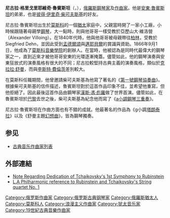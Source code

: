 {{Infobox classical
| 中文名 = 尼古拉·鲁宾斯坦
| 画像 = Nikolai Rubinstein.png
| 附注 =
| 原文名 = {{lang|ru|Никола́й Григо́рьевич Рубинште́йн}}
| 拉丁字母 = Nikolai Grigoryevich Rubinstein
| 国别 = 俄罗斯
| 出生日期 = 1835年6月2日
| 出生地 = 莫斯科
| 逝世日期 = {{Death date and age|1881|3|23|1835|6|2}}
| 逝世地 = 巴黎
| 所属时期 = 浪漫主义
| 所属乐派 =
| 擅长作品类型 = 钢琴独奏曲
| 代表作 = 舒曼主题幻想曲，g小调塔兰泰拉
| 师从 =
| 学生 =
| 官方网站 =
}}

'''尼古拉·格里戈里耶維奇·魯賓斯坦'''（{{lang-ru|'''Никола́й Григо́рьевич Рубинште́йн'''}}，{{bd|1835年|6月2日|1881年|3月23日|R}}），[[俄羅斯|俄羅斯]][[鋼琴家|鋼琴家]]及[[作曲家|作曲家]]。他是[[安東·魯賓斯坦|安東·魯賓斯坦]]的弟弟，也是[[彼得·伊里奇·柴可夫斯基|彼得·伊里奇·柴可夫斯基]]的好友。

尼古拉·魯賓斯坦出生於[[莫斯科|莫斯科]]的一個[[猶太|猶太]]家庭中，父親當時開了一家小工廠，小時候跟隨著母親學[[鋼琴|鋼琴]]，大一點時，則與他哥哥一樣受教於亞歷山大·維洛營（Alexander Villoing）。在1840年代時，他與他哥哥被母親帶往[[柏林|柏林]]，受教於Siegfried Dehn，並因此受到[[孟德爾頌|孟德爾頌]]與[[邁耶貝爾|邁耶貝爾]]的賞識與資助。1866年9月1日，他成為了[[莫斯科音樂學院|莫斯科音樂學院]]的創辦人。在當時，他被認為是同時代最偉大的鋼琴家之一，直到近來才被他哥哥安東的光環逐漸掩蓋。儘管如此，他的鋼琴演奏與安東狂放式的演奏風格有很大的不同；尼古拉較堅持古典主義的演奏風格，類似於[[克拉拉·舒曼|克拉拉·舒曼]]，而與[[李斯特·費倫茨|李斯特·費倫茨]]差別較大。

在莫斯科任職期間，他曾邀請柴可夫斯基為他寫了著名的《[[第一號鋼琴協奏曲_(柴可夫斯基)|第一號鋼琴協奏曲]]》。根據柴可夫斯基的信件描述，魯賓斯坦對於這首作品印象不佳，並希望他重寫，但他拒絕了。因此最後這首作品由鋼琴家[[漢斯·馮·彪羅|漢斯·馮·彪羅]]做了世界首演。儘管如此，在魯賓斯坦於[[巴黎|巴黎]]去世之後，柴可夫斯基為紀念他而寫了《[[鋼琴三重奏_(柴可夫斯基)|a小調鋼琴三重奏]]》。

尼古拉·魯賓斯坦在作曲方面也有不錯的成就。他最著名的作品為《g小調[[塔朗泰拉|塔朗泰拉]]》以及《舒曼主題[[幻想曲|幻想曲]]》，皆為鋼琴獨奏。

== 参见 ==
* [[古典音乐作曲家列表|古典音乐作曲家列表]]

== 外部連結 ==
* [https://web.archive.org/web/20071129202113/http://www.sonoraproductions.com/s022584.html Note Regarding Dedication of Tchaikovsky's 1st Symphony to Rubinstein]
* [https://web.archive.org/web/20050215053602/http://www.laphil.org/resources/piece_detail.cfm?id=1226 L.A Philharmonic reference to Rubinstein and Tchaikovsky's String quartet No. 1]

{{Authority control}}
{{DEFAULTSORT:Rubinstein, Nikolai}}
[[Category:俄罗斯作曲家|Category:俄罗斯作曲家]]
[[Category:俄罗斯古典钢琴家|Category:俄罗斯古典钢琴家]]
[[Category:俄羅斯猶太人|Category:俄羅斯猶太人]]
[[Category:莫斯科人|Category:莫斯科人]]
[[Category:浪漫主义作曲家|Category:浪漫主义作曲家]]
[[Category:犹太音乐家|Category:犹太音乐家]]
[[Category:19世紀古典音樂作曲家|Category:19世紀古典音樂作曲家]]